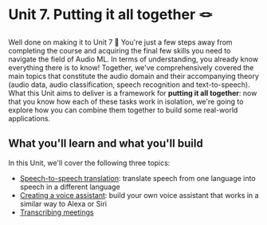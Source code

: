 # Unit 7. Putting it all together 🪢

Well done on making it to Unit 7 🥳 You're just a few steps away from completing the course and acquiring the final few
skills you need to navigate the field of Audio ML. In terms of understanding, you already know everything there is to know!
Together, we've comprehensively covered the main topics that constitute the audio domain and their accompanying theory 
(audio data, audio classification, speech recognition and text-to-speech). What this Unit aims to deliver is a framework 
for **putting it all together**: now that you know how each of these tasks work in isolation, we're going to explore how
you can combine them together to build some real-world applications.

## What you'll learn and what you'll build

In this Unit, we'll cover the following three topics:

* [Speech-to-speech translation](speech-to-speech): translate speech from one language into speech in a different language
* [Creating a voice assistant](voice-assistant): build your own voice assistant that works in a similar way to Alexa or Siri
* [Transcribing meetings](transcribe-meeting)
